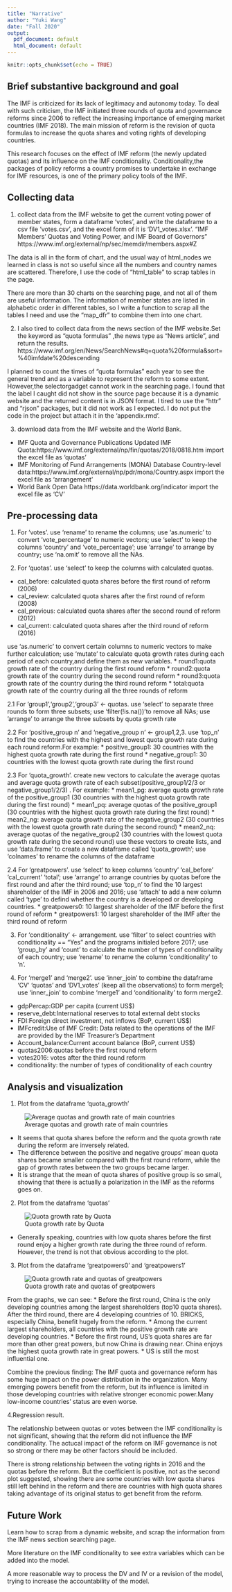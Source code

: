 ```yaml
---
title: "Narrative"
author: "Yuki Wang"
date: "Fall 2020"
output:
  pdf_document: default
  html_document: default
---
```


```r
knitr::opts_chunk$set(echo = TRUE)
```

## Brief substantive background and goal

The IMF is criticized for its lack of legitimacy and autonomy today. To deal with such criticism, the IMF initiated three rounds of quota and governance reforms since 2006 to reflect the increasing importance of emerging market countries (IMF 2018). The main mission of reform is the revision of quota formulas to increase the quota shares and voting rights of developing countries.

This research focuses on the effect of IMF reform (the newly updated quotas) and its influence on the IMF conditionality. Conditionality,the packages of policy reforms a country promises to undertake in exchange for IMF resources, is one of the primary policy tools of the IMF.

## Collecting data
1. collect data from the IMF website to get the current voting power of member states, form a dataframe 'votes', and write the dataframe to a csv file 'votes.csv', and the excel form of it is 'DV1_votes.xlsx'. 
"IMF Members' Quotas and Voting Power, and IMF Board of Governors"
https://www.imf.org/external/np/sec/memdir/members.aspx#Z

The data is all in the form of chart, and the usual way of html_nodes we learned in class is not so useful since all the numbers and country names are scattered. Therefore, I use the code of "html_table" to scrap tables in the page.

There are more than 30 charts on the searching page, and not all of them are useful information. The information of member states are listed in alphabetic order in different tables, so I write a function to scrap all the tables I need and use the "map_dfr" to combine them into one chart.

2. I also tired to collect data from the news section of the IMF website.Set the keyword as "quota formulas" ,the news type as "News article", and return the results.  https://www.imf.org/en/News/SearchNews#q=quota%20formula&sort=%40imfdate%20descending

I planned to count the times of "quota formulas" each year to see the general trend and as a variable to represent the reform to some extent. However,the selectorgadget cannot work in the searching page. I found that the label I caught did not show in the source page because it is a dynamic website and the returned content is in JSON format. I tired to use the "httr" and "rjson" packages, but it did not work as I expected. I do not put the code in the project but attach it in the 'appendix.rmd'.

3. download data from the IMF website and the World Bank.
* IMF Quota and Governance Publications
Updated IMF Quota:https://www.imf.org/external/np/fin/quotas/2018/0818.htm
import the excel file as 'quotas'
* IMF Monitoring of Fund Arrangements (MONA) Database
Country-level data:https://www.imf.org/external/np/pdr/mona/Country.aspx
import the excel file as 'arrangement'
* World Bank Open Data 
https://data.worldbank.org/indicator
import the excel file as 'CV'

## Pre-processing data
1. For 'votes'.
use 'rename' to rename the columns; use 'as.numeric' to convert 'vote_percentage' to numeric vectors; use 'select' to keep the columns 'country' and 'vote_percentage'; use 'arrange' to arrange by country; use 'na.omit' to remove all the NAs.

2. For 'quotas'.
use 'select' to keep the columns with calculated quotas.
* cal_before: calculated quota shares before the first round of reform (2006) 
* cal_review: calculated quota shares after the first round of reform (2008)
* cal_previous: calculated quota shares after the second round of reform (2012)
* cal_current: calculated quota shares after the third round of reform (2016)

use 'as.numeric' to convert certain columns to numeric vectors to make further calculation; use 'mutate' to calculate quota growth rates during each period of each country,and define them as new variables.
* round1:quota growth rate of the country during the first round reform
* round2:quota growth rate of the country during the second round reform
* round3:quota growth rate of the country during the third round reform
* total:quota growth rate of the country during all the three rounds of reform
   
2.1 For 'group1','group2','group3' <- quotas.
use 'select' to separate three rounds to form three subsets; use 'filter(!is.na())'to remove all NAs; use 'arrange' to arrange the three subsets by quota growth rate

2.2 For 'positive_group n' and 'negative_group n' <- group1,2,3.
use 'top_n' to find the countries with the highest and lowest quota growth rate during each round reform.For example:
* positive_group1: 30 countries with the highest quota growth rate during the first round
* negative_group1: 30 countries with the lowest quota growth rate during the first round

2.3 For 'quota_growth'.
create new vectors to calculate the average quotas and average quota growth rate of each subset(positive_group1/2/3 or negative_group1/2/3) . For example:
* mean1_pg: average quota growth rate of the positive_group1 (30 countries with the highest quota growth rate during the first round)
* mean1_pq: average quotas of the positive_group1 (30 countries with the highest quota growth rate during the first round)
* mean2_ng: average quota growth rate of the negative_group2 (30 countries with the lowest quota growth rate during the second round)
* mean2_nq: average quotas of the negative_group2 (30 countries with the lowest quota growth rate during the second round)
use these vectors to create lists, and use 'data.frame' to create a new dataframe called 'quota_growth'; use 'colnames' to rename the columns of the dataframe

2.4 For 'greatpowers'.
use 'select' to keep columns 'country' 'cal_before' 'cal_current'  'total'; use 'arrange' to arrange countries by quotas before the first round and after the third round; use 'top_n' to find the 10 largest shareholder of the IMF in 2006 and 2016; use 'attach' to add a new column called 'type' to defind whether the country is a developed or developing countries.
* greatpowers0: 10 largest shareholder of the IMF before the first round of reform
* greatpowers1: 10 largest shareholder of the IMF after the third round of reform

3. For 'conditionality' <- arrangement.
use 'filter' to select countries with conditionality == "Yes" and the programs initialed before 2017; use 'group_by' and 'count' to calculate the number of types of conditionality of each country; use 'rename' to rename the column 'conditionality' to 'n'.

4. For 'merge1' and 'merge2'.
use 'inner_join' to combine the dataframe 'CV' 'quotas' and 'DV1_votes' (keep all the observations) to form merge1; use 'inner_join' to combine 'merge1' and 'conditionality' to form merge2.
* gdpPercap:GDP per capita (current US$)
* reserve_debt:International reserves to total external debt stocks
* FDI:Foreign direct investment, net inflows (BoP, current US$)
* IMFcredit:Use of IMF Credit: Data related to the operations of the IMF are provided by the IMF Treasurer’s Department
* Account_balance:Current account balance (BoP, current US$)
* quotas2006:quotas before the first round reform
* votes2016: votes after the third round reform
* conditionality: the number of types of conditionality of each country

## Analysis and visualization
1. Plot from the dataframe 'quota_growth'

![Average quotas and growth rate of main countries](/Users/yuki/Desktop/PLSC 31101/assignments/Final project/results/plot1.png)

* It seems that quota shares before the reform and the quota growth rate during the reform are inversely related.
* The difference between the positive and negative groups' mean quota shares became smaller compared with the first round reform, while the gap of growth rates between the two groups became larger.
* It is strange that the mean of quota shares of positive group is so small, showing that there is actually a polarization in the IMF as the reforms goes on.

2. Plot from the dataframe 'quotas'

![Quota growth rate by Quota](/Users/yuki/Desktop/PLSC 31101/assignments/Final project/results/plot2.png)

* Generally speaking, countries with low quota shares before the first round enjoy a higher growth rate during the three round of reform. However, the trend is not that obvious according to the plot.

3. Plot from the dataframe 'greatpowers0' and 'greatpowers1'

![Quota growth rate and quotas of greatpowers](/Users/yuki/Desktop/PLSC 31101/assignments/Final project/results/plot3.png)

From the graphs, we can see:
* Before the first round, China is the only developing countries among the largest shareholders (top10 quota shares). After the third round, there are 4 developing countries of 10. BRICKS, especially China, benefit hugely from the reform.
* Among the current largest shareholders, all countries with the positive growth rate are developing countries.
* Before the first round, US's quota shares are far more than other great powers, but now China is drawing near. China enjoys the highest quota growth rate in great powers.
* US is still the most influential one.

Combine the previous finding:
The IMF quota and governance reform has some huge impact on the power distribution in the organization. Many emerging powers benefit from the reform, but its influence is limited in those developing countries with relative stronger economic power.Many low-income countries' status are even worse.

4.Regression result.

The relationship between quotas or votes between the IMF conditionality is not significant, showing that the reform did not influence the IMF conditionality. The actucal impact of the reform on IMF governance is not so strong or there may be other factors should be included.

There is strong relationship between the voting rights in 2016 and the quotas before the reform. But the coefficient is positive, not as the second plot suggested, showing there are some countries with low quota shares still left behind in the reform and there are countries with high quota shares taking advantage of its original status to get benefit from the reform.

## Future Work

Learn how to scrap from a dynamic website, and scrap the information from the IMF news section searching page.

More literature on the IMF conditionality to see extra variables which can be added into the model.

A more reasonable way to process the DV and IV or a revision of the model, trying to increase the accountability of the model.

